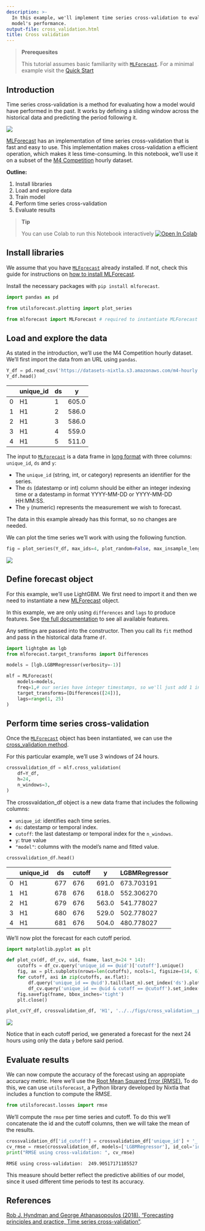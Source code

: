 ```yaml
---
description: >-
  In this example, we'll implement time series cross-validation to evaluate
  model's performance.
output-file: cross_validation.html
title: Cross validation
---
```



> **Prerequesites**
>
> This tutorial assumes basic familiarity with
> [`MLForecast`](https://Nixtla.github.io/mlforecast/forecast.html#mlforecast).
> For a minimal example visit the [Quick Start](quick_start_local.html)

## Introduction

Time series cross-validation is a method for evaluating how a model
would have performed in the past. It works by defining a sliding window
across the historical data and predicting the period following it.

![](https://raw.githubusercontent.com/Nixtla/statsforecast/main/nbs/imgs/chainedwindows.gif)

[MLForecast](https://nixtla.github.io/mlforecast/) has an implementation
of time series cross-validation that is fast and easy to use. This
implementation makes cross-validation a efficient operation, which makes
it less time-consuming. In this notebook, we’ll use it on a subset of
the [M4
Competition](https://www.sciencedirect.com/science/article/pii/s0169207019301128)
hourly dataset.

**Outline:**

1.  Install libraries
2.  Load and explore data
3.  Train model
4.  Perform time series cross-validation
5.  Evaluate results

> **Tip**
>
> You can use Colab to run this Notebook interactively
> <a href="https://colab.research.google.com/github/Nixtla/mlforecast/blob/main/nbs/docs/cross_validation.ipynb" target="_parent"><img src="https://colab.research.google.com/assets/colab-badge.svg" alt="Open In Colab"/></a>

## Install libraries

We assume that you have
[`MLForecast`](https://Nixtla.github.io/mlforecast/forecast.html#mlforecast)
already installed. If not, check this guide for instructions on [how to
install MLForecast](../getting-started/install.html).

Install the necessary packages with `pip install mlforecast`.

```python
import pandas as pd 

from utilsforecast.plotting import plot_series

from mlforecast import MLForecast # required to instantiate MLForecast object and use cross-validation method
```

## Load and explore the data

As stated in the introduction, we’ll use the M4 Competition hourly
dataset. We’ll first import the data from an URL using `pandas`.

```python
Y_df = pd.read_csv('https://datasets-nixtla.s3.amazonaws.com/m4-hourly.csv') # load the data 
Y_df.head()
```

|     | unique_id | ds  | y     |
|-----|-----------|-----|-------|
| 0   | H1        | 1   | 605.0 |
| 1   | H1        | 2   | 586.0 |
| 2   | H1        | 3   | 586.0 |
| 3   | H1        | 4   | 559.0 |
| 4   | H1        | 5   | 511.0 |

The input to
[`MLForecast`](https://Nixtla.github.io/mlforecast/forecast.html#mlforecast)
is a data frame in [long
format](https://www.theanalysisfactor.com/wide-and-long-data/) with
three columns: `unique_id`, `ds` and `y`:

-   The `unique_id` (string, int, or category) represents an identifier
    for the series.
-   The `ds` (datestamp or int) column should be either an integer
    indexing time or a datestamp in format YYYY-MM-DD or YYYY-MM-DD
    HH:MM:SS.
-   The `y` (numeric) represents the measurement we wish to forecast.

The data in this example already has this format, so no changes are
needed.

We can plot the time series we’ll work with using the following
function.

```python
fig = plot_series(Y_df, max_ids=4, plot_random=False, max_insample_length=24 * 14)
```

![](/mlforecast/docs/how-to-guides/../../figs/cross_validation__series.png)

## Define forecast object

For this example, we’ll use LightGBM. We first need to import it and
then we need to instantiate a new
[MLForecast](../../forecast.html#mlforecast) object.

In this example, we are only using `differences` and `lags` to produce
features. See [the full
documentation](https://nixtla.github.io/mlforecast) to see all available
features.

Any settings are passed into the constructor. Then you call its `fit`
method and pass in the historical data frame `df`.

```python
import lightgbm as lgb
from mlforecast.target_transforms import Differences
```


```python
models = [lgb.LGBMRegressor(verbosity=-1)]

mlf = MLForecast(
    models=models, 
    freq=1,# our series have integer timestamps, so we'll just add 1 in every timeste, 
    target_transforms=[Differences([24])],
    lags=range(1, 25)
)
```

## Perform time series cross-validation

Once the
[`MLForecast`](https://Nixtla.github.io/mlforecast/forecast.html#mlforecast)
object has been instantiated, we can use the [cross_validation
method](../../forecast.html#mlforecast.cross_validation).

For this particular example, we’ll use 3 windows of 24 hours.

```python
crossvalidation_df = mlf.cross_validation(
    df=Y_df,
    h=24,
    n_windows=3,
)
```

The crossvaldation_df object is a new data frame that includes the
following columns:

-   `unique_id`: identifies each time series.
-   `ds`: datestamp or temporal index.
-   `cutoff`: the last datestamp or temporal index for the `n_windows`.
-   `y`: true value
-   `"model"`: columns with the model’s name and fitted value.

```python
crossvalidation_df.head()
```

|     | unique_id | ds  | cutoff | y     | LGBMRegressor |
|-----|-----------|-----|--------|-------|---------------|
| 0   | H1        | 677 | 676    | 691.0 | 673.703191    |
| 1   | H1        | 678 | 676    | 618.0 | 552.306270    |
| 2   | H1        | 679 | 676    | 563.0 | 541.778027    |
| 3   | H1        | 680 | 676    | 529.0 | 502.778027    |
| 4   | H1        | 681 | 676    | 504.0 | 480.778027    |

We’ll now plot the forecast for each cutoff period.

```python
import matplotlib.pyplot as plt
```


```python
def plot_cv(df, df_cv, uid, fname, last_n=24 * 14):
    cutoffs = df_cv.query('unique_id == @uid')['cutoff'].unique()
    fig, ax = plt.subplots(nrows=len(cutoffs), ncols=1, figsize=(14, 6), gridspec_kw=dict(hspace=0.8))
    for cutoff, axi in zip(cutoffs, ax.flat):
        df.query('unique_id == @uid').tail(last_n).set_index('ds').plot(ax=axi, title=uid, y='y')
        df_cv.query('unique_id == @uid & cutoff == @cutoff').set_index('ds').plot(ax=axi, title=uid, y='LGBMRegressor')
    fig.savefig(fname, bbox_inches='tight')
    plt.close()
```


```python
plot_cv(Y_df, crossvalidation_df, 'H1', '../../figs/cross_validation__predictions.png')
```

![](/mlforecast/docs/how-to-guides/../../figs/cross_validation__predictions.png)

Notice that in each cutoff period, we generated a forecast for the next
24 hours using only the data `y` before said period.

## Evaluate results

We can now compute the accuracy of the forecast using an appropiate
accuracy metric. Here we’ll use the [Root Mean Squared Error
(RMSE).](https://en.wikipedia.org/wiki/root-mean-square_deviation) To do
this, we can use `utilsforecast`, a Python library developed by Nixtla
that includes a function to compute the RMSE.

```python
from utilsforecast.losses import rmse
```

We’ll compute the `rmse` per time series and cutoff. To do this we’ll
concatenate the id and the cutoff columns, then we will take the mean of
the results.

```python
crossvalidation_df['id_cutoff'] = crossvalidation_df['unique_id'] + '_' + crossvalidation_df['cutoff'].astype(str)
cv_rmse = rmse(crossvalidation_df, models=['LGBMRegressor'], id_col='id_cutoff')['LGBMRegressor'].mean()
print("RMSE using cross-validation: ", cv_rmse)
```

``` text
RMSE using cross-validation:  249.90517171185527
```

This measure should better reflect the predictive abilities of our
model, since it used different time periods to test its accuracy.

## References

[Rob J. Hyndman and George Athanasopoulos (2018). “Forecasting
principles and practice, Time series
cross-validation”](https://otexts.com/fpp3/tscv.html).

